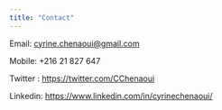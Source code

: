```yaml
---
title: "Contact"
---
```

Email: <cyrine.chenaoui@gmail.com>


Mobile: +216 21 827 647 


Twitter : <https://twitter.com/CChenaoui>


Linkedin: <https://www.linkedin.com/in/cyrinechenaoui/>
 
